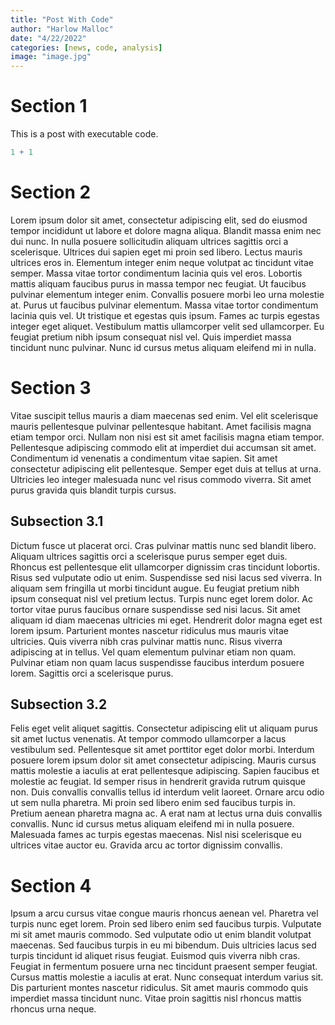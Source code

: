 ```yaml
---
title: "Post With Code"
author: "Harlow Malloc"
date: "4/22/2022"
categories: [news, code, analysis]
image: "image.jpg"
---
```


# Section 1

This is a post with executable code.

```r
1 + 1
```

# Section 2

Lorem ipsum dolor sit amet, consectetur adipiscing elit, sed do eiusmod tempor incididunt ut labore et dolore magna aliqua. Blandit massa enim nec dui nunc. In nulla posuere sollicitudin aliquam ultrices sagittis orci a scelerisque. Ultrices dui sapien eget mi proin sed libero. Lectus mauris ultrices eros in. Elementum integer enim neque volutpat ac tincidunt vitae semper. Massa vitae tortor condimentum lacinia quis vel eros. Lobortis mattis aliquam faucibus purus in massa tempor nec feugiat. Ut faucibus pulvinar elementum integer enim. Convallis posuere morbi leo urna molestie at. Purus ut faucibus pulvinar elementum. Massa vitae tortor condimentum lacinia quis vel. Ut tristique et egestas quis ipsum. Fames ac turpis egestas integer eget aliquet. Vestibulum mattis ullamcorper velit sed ullamcorper. Eu feugiat pretium nibh ipsum consequat nisl vel. Quis imperdiet massa tincidunt nunc pulvinar. Nunc id cursus metus aliquam eleifend mi in nulla.

# Section 3

Vitae suscipit tellus mauris a diam maecenas sed enim. Vel elit scelerisque mauris pellentesque pulvinar pellentesque habitant. Amet facilisis magna etiam tempor orci. Nullam non nisi est sit amet facilisis magna etiam tempor. Pellentesque adipiscing commodo elit at imperdiet dui accumsan sit amet. Condimentum id venenatis a condimentum vitae sapien. Sit amet consectetur adipiscing elit pellentesque. Semper eget duis at tellus at urna. Ultricies leo integer malesuada nunc vel risus commodo viverra. Sit amet purus gravida quis blandit turpis cursus.

## Subsection 3.1

Dictum fusce ut placerat orci. Cras pulvinar mattis nunc sed blandit libero. Aliquam ultrices sagittis orci a scelerisque purus semper eget duis. Rhoncus est pellentesque elit ullamcorper dignissim cras tincidunt lobortis. Risus sed vulputate odio ut enim. Suspendisse sed nisi lacus sed viverra. In aliquam sem fringilla ut morbi tincidunt augue. Eu feugiat pretium nibh ipsum consequat nisl vel pretium lectus. Turpis nunc eget lorem dolor. Ac tortor vitae purus faucibus ornare suspendisse sed nisi lacus. Sit amet aliquam id diam maecenas ultricies mi eget. Hendrerit dolor magna eget est lorem ipsum. Parturient montes nascetur ridiculus mus mauris vitae ultricies. Quis viverra nibh cras pulvinar mattis nunc. Risus viverra adipiscing at in tellus. Vel quam elementum pulvinar etiam non quam. Pulvinar etiam non quam lacus suspendisse faucibus interdum posuere lorem. Sagittis orci a scelerisque purus.

## Subsection 3.2

Felis eget velit aliquet sagittis. Consectetur adipiscing elit ut aliquam purus sit amet luctus venenatis. At tempor commodo ullamcorper a lacus vestibulum sed. Pellentesque sit amet porttitor eget dolor morbi. Interdum posuere lorem ipsum dolor sit amet consectetur adipiscing. Mauris cursus mattis molestie a iaculis at erat pellentesque adipiscing. Sapien faucibus et molestie ac feugiat. Id semper risus in hendrerit gravida rutrum quisque non. Duis convallis convallis tellus id interdum velit laoreet. Ornare arcu odio ut sem nulla pharetra. Mi proin sed libero enim sed faucibus turpis in. Pretium aenean pharetra magna ac. A erat nam at lectus urna duis convallis convallis. Nunc id cursus metus aliquam eleifend mi in nulla posuere. Malesuada fames ac turpis egestas maecenas. Nisl nisi scelerisque eu ultrices vitae auctor eu. Gravida arcu ac tortor dignissim convallis.

# Section 4

Ipsum a arcu cursus vitae congue mauris rhoncus aenean vel. Pharetra vel turpis nunc eget lorem. Proin sed libero enim sed faucibus turpis. Vulputate mi sit amet mauris commodo. Sed vulputate odio ut enim blandit volutpat maecenas. Sed faucibus turpis in eu mi bibendum. Duis ultricies lacus sed turpis tincidunt id aliquet risus feugiat. Euismod quis viverra nibh cras. Feugiat in fermentum posuere urna nec tincidunt praesent semper feugiat. Cursus mattis molestie a iaculis at erat. Nunc consequat interdum varius sit. Dis parturient montes nascetur ridiculus. Sit amet mauris commodo quis imperdiet massa tincidunt nunc. Vitae proin sagittis nisl rhoncus mattis rhoncus urna neque.
